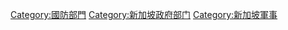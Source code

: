 [[Category:國防部門|Category:國防部門]]
[[Category:新加坡政府部门‎|Category:新加坡政府部门‎]]
[[Category:新加坡軍事|Category:新加坡軍事]]
